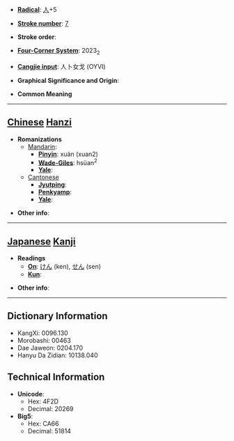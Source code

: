 * '''[[Wiktionary:Chinese radical index| Radical]]''': [[Wiktionary:Chinese radical index 人|人]]+5

* '''[[Wiktionary:Chinese total strokes index|Stroke number]]''': [[Wiktionary:Chinese total strokes index 7|7]]

* '''Stroke order''': 

* '''[[Wiktionary:Chinese four corner index|Four-Corner System]]''': 2023<sub>2</sub>

* '''[[Wiktionary:Chinese Cangjie index|Cangjie input]]''': 人卜女戈 (OYVI)

* '''Graphical Significance and Origin''': 

* '''Common Meaning'''

----

== [[Chinese]] [[Hanzi]] ==

* '''Romanizations'''
** [[Mandarin]]:
*** '''[[Pinyin]]''': xuán (xuan2)
*** '''[[Wade-Giles]]''': hsüan<sup>2</sup>
*** '''[[Yale]]''': 
**[[Cantonese]]
***'''[[Jyutping]]''':
***'''[[Penkyamp]]''': 
***'''[[Yale]]''': 

* '''Other info''': 

----

== [[Japanese]] [[Kanji]] ==

* '''Readings'''
** '''[[On]]''': [[けん]] (ken), [[せん]] (sen)
** '''[[Kun]]''': 

* '''Other info''':  

----

== Dictionary Information ==

* KangXi: 0096.130
* Morobashi: 00463
* Dae Jaweon: 0204.170
* Hanyu Da Zidian: 10138.040

== Technical Information ==

* '''Unicode''':
** Hex: 4F2D
** Decimal: 20269
* '''Big5''':
** Hex: CA66
** Decimal: 51814